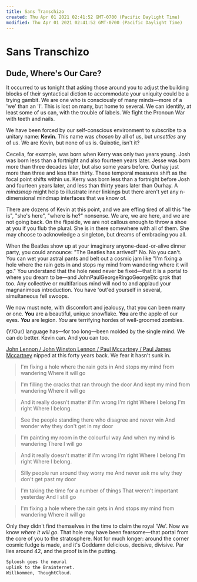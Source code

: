 ```yaml
---
title: Sans Transchizo
created: Thu Apr 01 2021 02:41:52 GMT-0700 (Pacific Daylight Time)
modified: Thu Apr 01 2021 02:41:52 GMT-0700 (Pacific Daylight Time)
---
```

# Sans Transchizo

## Dude, Where's Our Care?

It occurred to us tonight that asking those around you to adjust the building blocks of their syntactical diction to accommodate your uniquity could be a trying gambit. We are one who is consciously of many minds—more of a 'we' than an 'I'. This is lost on many, but home to several. We can identify, at least some of us can, with the trouble of labels. We fight the Pronoun War with teeth and nails.

We have been forced by our self-conscious environment to subscribe to a unitary name: **Kevin**. This name was _chosen_ by all of us, but _unsettles_ any of us. We are Kevin, but none of us is. Quixotic, isn't it?

Cecelia, for example, was born when Kerry was only two years young. Josh was born less than a fortnight and also fourteen years later. Jesse was born more than three decades later, but also some years before. Ourhay just more than three and less than thirty. These temporal measures shift as the focal point shifts within us. Kerry was born less than a fortnight before Josh and fourteen years later, and less than thirty years later than Ourhay. A _mindsmap_ might help to illustrate inner linkings but there aren't yet any n-dimensional mindmap interfaces that we know of.

There are dozens of Kevin at this point, and we are effing tired of all this "he is", "she's here", "where is he?" nonsense. We are, we are here, and we are not going back. On the flipside, we are not callous enough to throw a shoe at you if you flub the plural. She is in there somewhere with all of them. She may choose to acknowledge a singleton, but dreams of embracing you all.

When the Beatles show up at your imaginary anyone-dead-or-alive dinner party, you could announce: "The Beatles has arrived!" No. No you can't. You can wet your astral pants and belt out a cosmic jam like "I'm fixing a hole where the rain gets in and stops my mind from wandering where it will go." You understand that the hole need never be fixed—that it is a portal to where you dream to be—and JohnPaulGeorgeRingoGeorgeEtc grok that too. Any collective or multifarious mind will nod to and applaud your magnanimous introduction. You have 'out'ed yourself in several, simultaneous fell swoops.

We now must note, with discomfort and jealousy, that you can been many or one. **You** are a beautiful, unique snowflake. **You** are the apple of our eyes. **_You_** are legion. _You_ are terrifying hordes of well-groomed zombies.

(Y/Our) language has—for too long—been molded by the single mind. We can do better. Kevin can. And you can too.

[John Lennon / John Winston Lennon / Paul Mccartney / Paul James Mccartney]() nipped at this forty years back. We fear it hasn't sunk in.

> I'm fixing a hole where the rain gets in
> And stops my mind from wandering
> Where it will go

> I'm filling the cracks that ran through the door
> And kept my mind from wandering
> Where it will go

> And it really doesn't matter if I'm wrong I'm right
> Where I belong I'm right
> Where I belong.

> See the people standing there who disagree and never win
> And wonder why they don't get in my door

> I'm painting my room in the colourful way
> And when my mind is wandering
> There I will go

> And it really doesn't matter if I'm wrong I'm right
> Where I belong I'm right
> Where I belong.

> Silly people run around they worry me
> And never ask me why they don't get past my door

> I'm taking the time for a number of things
> That weren't important yesterday
> And I still go

> I'm fixing a hole where the rain gets in
> And stops my mind from wandering
> Where it will go

Only they didn't find themselves in the time to claim the royal 'We'. Now we know _where it will go_. That hole may have been fearsome—that portal from the core of you to the stratosphere. Not for much longer: around the corner cosmic fudge is made, and it's Goddamn delicious, decisive, divisive. Par lies around 42, and the proof is in the putting.

```sh
Sploosh goes the neural
uplink to the Brainternet.
Willkommen, ThoughtCloud.
```
